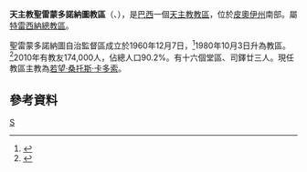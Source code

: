 {{Infobox Roman Catholic diocese
|name=聖雷蒙多諾納圖
|jurisdiction=教區
|latin = Dioecesis Raymundiana
|image =
|caption =
|location = [[巴西|巴西]]
|territory = [[皮奧伊州|皮奧伊州]]南部
|population =174,000
|rite = [[罗马礼|罗马礼]]
|patron = 
|province = 特雷西納
|established = 1960年
|cathedral =  聖雷蒙主教座堂 
|co-cathedral =
|leadership = 主教
|website =[http://www.diocesedesaoraimundononato.com.br/ 官方網頁]
|patriarch= 
|metropolitan = 
|ordinary = 若望·桑托斯·卡多索
|coadjutor archbishop =
|coadjutor bishop =
|auxiliary =
|emeritus =
}}
'''天主教聖雷蒙多諾納圖教區'''（{{lang-la|Dioecesis Raymundiana}}、{{lang-pt|Diocese de São Raimundo Nonato}}），是[[巴西|巴西]]一個[[天主教|天主教]][[教區|教區]]，位於[[皮奧伊州|皮奧伊州]]南部。屬[[天主教特雷西納總教區|特雷西納總教區]]。

聖雷蒙多諾納圖自治監督區成立於1960年12月7日，<ref>{{cite journal
|journal=[[宗座公報|宗座公報]]
|publisher=梵蒂岡出版社
|date=1961年
|volume=53
|title=''Cum venerabilis''
|page=534
|url=http://www.vatican.va/archive/aas/documents/AAS%2053%20%5B1961%5D%20-%20ocr.pdf
|access-date=2013-12-07
|archive-date=2013-10-07
|archive-url=https://web.archive.org/web/20131007213220/http://www.vatican.va/archive/aas/documents/AAS%2053%20%5B1961%5D%20-%20ocr.pdf
|dead-url=no
}}</ref>1980年10月3日升為教區。<ref>{{Cite web |url=http://www.vatican.va/holy_father/john_paul_ii/apost_constitutions/documents/hf_jp-ii_apc_19811003_guiratingensis_lt.html |title=升為教區的宗座憲令 |access-date=2013-12-07 |archive-date=2014-05-16 |archive-url=https://web.archive.org/web/20140516233711/http://www.vatican.va/holy_father/john_paul_ii/apost_constitutions/documents/hf_jp-ii_apc_19811003_guiratingensis_lt.html |dead-url=no }}</ref>2010年有教友174,000人，佔總人口90.2%。有十六個堂區、司鐸廿三人。現任教區主教為[[若望·桑托斯·卡多索|若望·桑托斯·卡多索]]。
==參考資料==
{{reflist}}
[[Category:巴西天主教教區|S]]